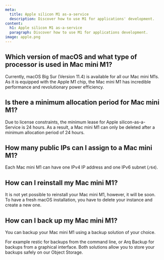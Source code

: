 ```yaml
---
meta:
  title: Apple silicon M1 as-a-service
  description: Discover how to use M1 for applications' development.
content:
  h1: Apple silicon M1 as-a-service
  paragraph: Discover how to use M1 for applications development.
image: apple.png
---
```


## Which version of macOS and what type of processor is used in Mac mini M1?

Currently, macOS Big Sur (Version 11.4) is available for all our Mac mini M1s. As it is equipped with the Apple M1 chip, the Mac mini M1 has incredible performance and revolutionary power efficiency.

## Is there a minimum allocation period for Mac mini M1?
Due to license constraints, the minimum lease for Apple silicon-as-a-Service is 24 hours. 
As a result, a Mac mini M1 can only be deleted after a minimum allocation period of 24 hours.

## How many public IPs can I assign to a Mac mini M1?
Each Mac mini M1 can have one IPv4 IP address and one IPv6 subnet (`/64`).

## How can I reinstall my Mac mini M1?
It is not yet possible to reinstall your Mac mini M1, however, it will be soon. 
To have a fresh macOS installation, you have to delete your instance and create a new one.

## How can I back up my Mac mini M1?
You can backup your Mac mini M1 using a backup solution of your choice. 

For example restic for backups from the command line, or Arq Backup for backups from a graphical interface. Both solutions allow you to store your backups safely on our Object Storage.

